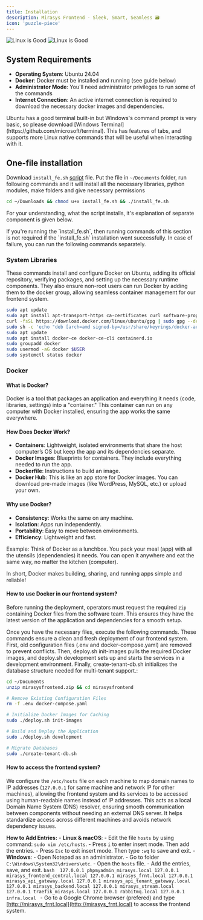 ```yaml
---
title: Installation
description: Mirasys Frontend - Sleek, Smart, Seamless 🗃️
icon: 'puzzle-piece'
---
```


<img
  className="block dark:hidden"
  src="/images/tech_loops-light.png"
  alt="Linux is Good"
/>
<img
  className="hidden dark:block"
  src="/images/tech_loops-dark.png"
  alt="Linux is Good"
/>


## System Requirements

- **Operating System**: Ubuntu 24.04
- **Docker**: Docker must be installed and running (see guide below)
- **Administrator Mode**: You'll need administrator privileges to run some of the commands
- **Internet Connection**: An active internet connection is required to download the necessary docker images and dependencies.

<Tip>
  Ubuntu has a good terminal built-in but Windows's command prompt is very basic, so please download [Windows Terminal](https://github.com/microsoft/terminal). This has features of tabs, and supports more Linux native commands that will be useful when interacting with it.
</Tip>

## One-file installation

Download `install_fe.sh` [script](https://github.com/microsoft/terminal) file. Put the file in `~/Documents` folder, run following commands and it will install all the necessary libraries, python modules, make folders and give necessary permissions
```bash install_fe.sh
cd ~/Downloads && chmod u+x install_fe.sh && ./install_fe.sh
```

For your understanding, what the script installs, it's explanation of separate component is given below.

<Warning>
  If you're running the `install_fe.sh`, then running commands of this section is not required if the `install_fe.sh` installation went successfully. In case of failure, you can run the following commands separately.
</Warning>

### System Libraries

These commands install and configure Docker on Ubuntu, adding its official repository, verifying packages, and setting up the necessary runtime components. They also ensure non-root users can run Docker by adding them to the docker group, allowing seamless container management for our frontend system.

```bash
sudo apt update
sudo apt install apt-transport-https ca-certificates curl software-properties-common
curl -fsSL https://download.docker.com/linux/ubuntu/gpg | sudo gpg --dearmor -o /usr/share/keyrings/docker-archive-keyring.gpg
sudo sh -c 'echo "deb [arch=amd signed-by=/usr/share/keyrings/docker-archive-keyring.gpg] https://download.docker.com/linux/ubuntu $(lsb_release -cs) stable" > /etc/apt/sources.list.d/docker.list'
sudo apt update
sudo apt install docker-ce docker-ce-cli containerd.io
sudo groupadd docker
sudo usermod -aG docker $USER
sudo systemctl status docker
```

### Docker

#### What is Docker?
Docker is a tool that packages an application and everything it needs (code, libraries, settings) into a "container." This container can run on any computer with Docker installed, ensuring the app works the same everywhere.

#### How Does Docker Work?
- **Containers**: Lightweight, isolated environments that share the host computer’s OS but keep the app and its dependencies separate.
- **Docker Images**: Blueprints for containers. They include everything needed to run the app.
- **Dockerfile**: Instructions to build an image.
- **Docker Hub**: This is like an app store for Docker images. You can download pre-made images (like WordPress, MySQL, etc.) or upload your own.

#### Why use Docker?
- **Consistency**: Works the same on any machine.
- **Isolation**: Apps run independently.
- **Portability**: Easy to move between environments.
- **Efficiency**: Lightweight and fast.

Example:
Think of Docker as a lunchbox. You pack your meal (app) with all the utensils (dependencies) it needs. You can open it anywhere and eat the same way, no matter the kitchen (computer).

In short, Docker makes building, sharing, and running apps simple and reliable!

#### How to use Docker in our frontend system?

Before running the deployment, operators must request the required `zip` containing Docker files from the software team. This ensures they have the latest version of the application and dependencies for a smooth setup.

Once you have the necessary files, execute the following commands. These commands ensure a clean and fresh deployment of our frontend system. First, old configuration files (.env and docker-compose.yaml) are removed to prevent conflicts. Then, deploy.sh init-images pulls the required Docker images, and deploy.sh development sets up and starts the services in a development environment. Finally, create-tenant-db.sh initializes the database structure needed for multi-tenant support.:

```bash
cd ~/Documents
unzip mirasysfrontend.zip && cd mirasysfrontend

# Remove Existing Configuration Files
rm -f .env docker-compose.yaml

# Initialize Docker Images for Caching
sudo ./deploy.sh init-images

# Build and Deploy the Application
sudo ./deploy.sh development

# Migrate Databases
sudo ./create-tenant-db.sh
```

#### How to access the frontend system?

We configure the `/etc/hosts` file on each machine to map domain names to IP addresses (`127.0.0.1` for same machine and network IP for other machines), allowing the frontend system and its services to be accessed using human-readable names instead of IP addresses. This acts as a local Domain Name System (DNS) resolver, ensuring smooth communication between components without needing an external DNS server. It helps standardize access across different machines and avoids network dependency issues.

**How to Add Entries:**
<Steps>
  <Step title="Edit `hosts` file">
    - **Linux & macOS**: 
        - Edit the file `hosts` by using command: `sudo vim /etc/hosts`.
        - Press `i` to enter insert mode. Then add the entries.
        - Press `Esc` to exit insert mode. Then type `:wq` to save and exit.
    - **Windows**: 
        - Open Notepad as an administrator.
        - Go to folder `C:\Windows\System32\drivers\etc`.
        - Open the `hosts` file.
        - Add the entries, save, and exit.
  </Step>
  <Step title="Entries">
    ```bash 
    127.0.0.1 phpmyadmin_mirasys.local
    127.0.0.1 mirasys_frontend_central.local
    127.0.0.1 mirasys_frnt.local
    127.0.0.1 mirasys_api_gateway.local
    127.0.0.1 mirasys_api_tenant_gateway.local
    127.0.0.1 mirasys_backend.local
    127.0.0.1 mirasys_stream.local
    127.0.0.1 traefik_mirasys.local
    127.0.0.1 rabbitmq.local
    127.0.0.1 infra.local
    ```
  </Step>
  <Step title="Access">
    - Go to a Google Chrome browser (prefered) and type [http://mirasys_frnt.local](http://mirasys_frnt.local) to access the frontend system.
  </Step> 
</Steps>